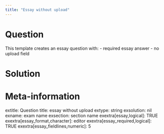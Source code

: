 ```yaml
---
title: "Essay without upload"
---
```





Question
========

This template creates an essay question with:
- required essay answer
- no upload field



Solution
========





Meta-information
================
extitle: Question title: essay without upload
extype: string
exsolution: nil
exname: exam name
exsection: section name
exextra[essay,logical]: TRUE
exextra[essay_format,character]: editor
exextra[essay_required,logical]: TRUE
exextra[essay_fieldlines,numeric]: 5
